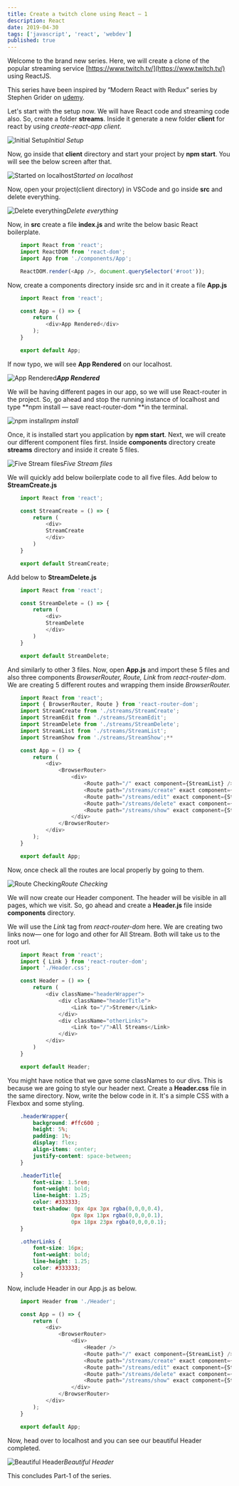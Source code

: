 ```yaml
---
title: Create a twitch clone using React — 1
description: React
date: 2019-04-30
tags: ['javascript', 'react', 'webdev']
published: true
---
```



Welcome to the brand new series. Here, we will create a clone of the popular streaming service [https://www.twitch.tv/](https://www.twitch.tv/) using ReactJS.

This series have been inspired by “Modern React with Redux” series by Stephen Grider on [udemy](https://www.udemy.com/react-redux/learn/lecture/12700535#overview).

Let's start with the setup now. We will have React code and streaming code also. So, create a folder **streams**. Inside it generate a new folder **client** for react by using *create-react-app client*.

![Initial Setup](https://ik.imagekit.io/thewebdev/Twitch-React/1/1_7Av8tnWil2.png)*Initial Setup*

Now, go inside that **client** directory and start your project by **npm start**. You will see the below screen after that.

![Started on localhost](https://ik.imagekit.io/thewebdev/Twitch-React/1/2_LpmzVXk-yF.png)*Started on localhost*

Now, open your project(client directory) in VSCode and go inside **src** and delete everything.

![Delete everything](https://ik.imagekit.io/thewebdev/Twitch-React/1/3_ZlsIZIrggU.png)*Delete everything*

Now, in **src** create a file **index.js** and write the below basic React boilerplate.


```js
    import React from 'react';
    import ReactDOM from 'react-dom';
    import App from './components/App';

    ReactDOM.render(<App />, document.querySelector('#root'));
```

Now, create a components directory inside src and in it create a file **App.js**


```js
    import React from 'react';

    const App = () => {
        return (
            <div>App Rendered</div>
        );
    }

    export default App;
```

If now typo, we will see **App Rendered** on our localhost.

![**App Rendered**](https://ik.imagekit.io/thewebdev/Twitch-React/1/4_0lwdGzBKaZ.png)***App Rendered***

We will be having different pages in our app, so we will use React-router in the project. So, go ahead and stop the running instance of localhost and type **npm install — save react-router-dom **in the terminal.

![npm install](https://ik.imagekit.io/thewebdev/Twitch-React/1/5__WvXBT_CVI.png)*npm install*

Once, it is installed start you application by **npm start**. Next, we will create our different component files first. Inside **components** directory create **streams** directory and inside it create 5 files.

![Five Stream files](https://ik.imagekit.io/thewebdev/Twitch-React/1/6_D8laOVBsX.png)*Five Stream files*

We will quickly add below boilerplate code to all five files. Add below to **StreamCreate.js**


```js
    import React from 'react';

    const StreamCreate = () => {
        return (
            <div>
            StreamCreate
            </div>
        )
    }

    export default StreamCreate;
```

Add below to **StreamDelete.js**


```js
    import React from 'react';

    const StreamDelete = () => {
        return (
            <div>
            StreamDelete
            </div>
        )
    }

    export default StreamDelete;
```

And similarly to other 3 files. Now, open **App.js** and import these 5 files and also three components *BrowserRouter, Route, Link* from *react-router-dom*. We are creating 5 different routes and wrapping them inside *BrowserRouter.*


```js
    import React from 'react';
    import { BrowserRouter, Route } from 'react-router-dom';
    import StreamCreate from './streams/StreamCreate';
    import StreamEdit from './streams/StreamEdit';
    import StreamDelete from './streams/StreamDelete';
    import StreamList from './streams/StreamList';
    import StreamShow from './streams/StreamShow';**

    const App = () => {
        return (
            <div>
                <BrowserRouter>
                    <div>
                        <Route path="/" exact component={StreamList} />
                        <Route path="/streams/create" exact component={StreamCreate} />
                        <Route path="/streams/edit" exact component={StreamEdit} />
                        <Route path="/streams/delete" exact component={StreamDelete} />
                        <Route path="/streams/show" exact component={StreamShow} />
                    </div>
                </BrowserRouter>
            </div>
        );
    }

    export default App;
```

Now, once check all the routes are local properly by going to them.

![Route Checking](https://ik.imagekit.io/thewebdev/Twitch-React/1/7_e0599pTzhO.png)*Route Checking*

We will now create our Header component. The header will be visible in all pages, which we visit. So, go ahead and create a **Header.js** file inside **components** directory.

We will use the *Link* tag from *react-router-dom* here. We are creating two links now— one for logo and other for All Stream. Both will take us to the root url.


```js
    import React from 'react';
    import { Link } from 'react-router-dom';
    import './Header.css';

    const Header = () => {
        return (
            <div className="headerWrapper">
                <div className="headerTitle">
                    <Link to="/">Stremer</Link>
                </div>
                <div className="otherLinks">
                    <Link to="/">All Streams</Link>
                </div>
            </div>
        )
    }

    export default Header;
```


You might have notice that we gave some classNames to our divs. This is because we are going to style our header next. Create a **Header.css** file in the same directory. Now, write the below code in it. It's a simple CSS with a Flexbox and some styling.


```css
    .headerWrapper{
        background: #ffc600 ;
        height: 5%;
        padding: 1%;
        display: flex;
        align-items: center;
        justify-content: space-between;
    }

    .headerTitle{
        font-size: 1.5rem;
        font-weight: bold;
        line-height: 1.25;
        color: #333333;
        text-shadow: 0px 4px 3px rgba(0,0,0,0.4),
                    0px 8px 13px rgba(0,0,0,0.1),
                    0px 18px 23px rgba(0,0,0,0.1);
    }

    .otherLinks {
        font-size: 16px;
        font-weight: bold;
        line-height: 1.25;
        color: #333333;
    }
```

Now, include Header in our App.js as below.


```js
    import Header from './Header';

    const App = () => {
        return (
            <div>
                <BrowserRouter>
                    <div>
                        <Header />
                        <Route path="/" exact component={StreamList} />
                        <Route path="/streams/create" exact component={StreamCreate} />
                        <Route path="/streams/edit" exact component={StreamEdit} />
                        <Route path="/streams/delete" exact component={StreamDelete} />
                        <Route path="/streams/show" exact component={StreamShow} />
                    </div>
                </BrowserRouter>
            </div>
        );
    }

    export default App;
```

Now, head over to localhost and you can see our beautiful Header completed.

![Beautiful Header](https://ik.imagekit.io/thewebdev/Twitch-React/1/8_0jaQOlEVD4.png)*Beautiful Header*

This concludes Part-1 of the series.